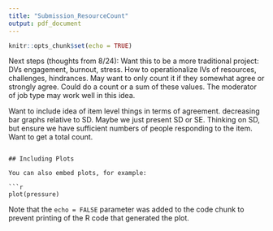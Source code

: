 ```yaml
---
title: "Submission_ResourceCount"
output: pdf_document
---
```


```r
knitr::opts_chunk$set(echo = TRUE)
```
Next steps (thoughts from 8/24):
Want this to be a more traditional project: DVs engagement, burnout, stress. 
How to operationalize IVs of resources, challenges, hindrances. May want to only count it if they somewhat agree or strongly agree. Could do a count or a sum of these values. The moderator of job type may work well in this idea. 

Want to include idea of item level things in terms of agreement. decreasing bar graphs relative to SD. Maybe we just present SD or SE. Thinking on SD, but ensure we have sufficient numbers of people responding to the item. 
Want to get a total count.

```

## Including Plots

You can also embed plots, for example:

```r
plot(pressure)
```

Note that the `echo = FALSE` parameter was added to the code chunk to prevent printing of the R code that generated the plot.
